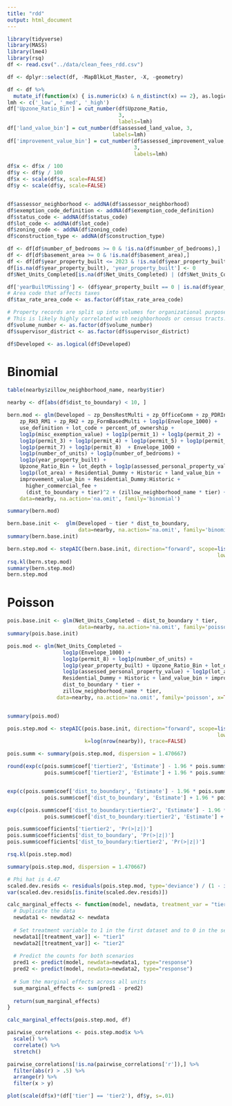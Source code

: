 ```yaml
---
title: "rdd"
output: html_document
---
```


```r
library(tidyverse)
library(MASS)
library(lme4)
library(rsq)
df <- read.csv("../data/clean_fees_rdd.csv")

```


```r

df <- dplyr::select(df, -MapBlkLot_Master, -X, -geometry)

df <- df %>%
  mutate_if(function(x) { is.numeric(x) & n_distinct(x) == 2}, as.logical)
lmh <- c('_low', '_med', '_high')
df['Upzone_Ratio_Bin'] = cut_number(df$Upzone_Ratio, 
                                    3, 
                                    labels=lmh)
df['land_value_bin'] = cut_number(df$assessed_land_value, 3, 
                                  labels=lmh)
df['improvement_value_bin'] = cut_number(df$assessed_improvement_value, 
                                         3,
                                         labels=lmh)

df$x <- df$x / 100
df$y <- df$y / 100
df$x <- scale(df$x, scale=FALSE)
df$y <- scale(df$y, scale=FALSE)


df$assessor_neighborhood <- addNA(df$assessor_neighborhood)
df$exemption_code_definition <- addNA(df$exemption_code_definition)
df$status_code <- addNA(df$status_code)
df$lot_code <- addNA(df$lot_code)
df$zoning_code <- addNA(df$zoning_code)
df$construction_type <- addNA(df$construction_type)

df <- df[df$number_of_bedrooms >= 0 & !is.na(df$number_of_bedrooms),]
df <- df[df$basement_area >= 0 & !is.na(df$basement_area),]
df <- df[df$year_property_built <= 2023 & !is.na(df$year_property_built),]
df[is.na(df$year_property_built), 'year_property_built'] <- 0
df$Net_Units_Completed[is.na(df$Net_Units_Completed) | (df$Net_Units_Completed < 0)] <- 0

df['yearBuiltMissing'] <- (df$year_property_built == 0 | is.na(df$year_property_built))
# Area code that affects taxes
df$tax_rate_area_code <- as.factor(df$tax_rate_area_code)

# Property records are split up into volumes for organizational purposes.
# This is likely highly correlated with neighborhoods or census tracts.
df$volume_number <- as.factor(df$volume_number)
df$supervisor_district <- as.factor(df$supervisor_district)

df$Developed <- as.logical(df$Developed)
```

# Binomial

```r
table(nearby$zillow_neighborhood_name, nearby$tier)
```

```r

nearby <- df[abs(df$dist_to_boundary) < 10, ]

bern.mod <- glm(Developed ~ zp_DensRestMulti + zp_OfficeComm + zp_PDRInd + 
    zp_RH3_RM1 + zp_RH2 + zp_FormBasedMulti + log1p(Envelope_1000) + 
    use_definition + lot_code + percent_of_ownership + 
    log1p(misc_exemption_value) + log1p(permit_1) + log1p(permit_2) +
    log1p(permit_3) + log1p(permit_4) + log1p(permit_5) + log1p(permit_6) + 
    log1p(permit_7) + log1p(permit_8)  + Envelope_1000 + 
    log1p(number_of_units) + log1p(number_of_bedrooms) + 
    log1p(year_property_built) + 
    Upzone_Ratio_Bin + lot_depth + log1p(assessed_personal_property_value) + 
    log1p(lot_area) + Residential_Dummy + Historic + land_value_bin + 
    improvement_value_bin + Residential_Dummy:Historic + 
      higher_commercial_fee + 
      (dist_to_boundary + tier)^2 + (zillow_neighborhood_name * tier) + Residential_Dummy:improvement_value_bin,
    data=nearby, na.action='na.omit', family='binomial')

summary(bern.mod)
```


```r
bern.base.init <-  glm(Developed ~ tier * dist_to_boundary,
                       data=nearby, na.action='na.omit', family='binomial')
summary(bern.base.init)

```


```r
bern.step.mod <- stepAIC(bern.base.init, direction="forward", scope=list(upper=bern.mod$formula,
                                                                    lower=bern.base.init$formula), trace=FALSE)
rsq.kl(bern.step.mod)
summary(bern.step.mod)
bern.step.mod
```
# Poisson
```r
pois.base.init <- glm(Net_Units_Completed ~ dist_to_boundary * tier,
                       data=nearby, na.action='na.omit', family='poisson')
summary(pois.base.init)

```


```r
pois.mod <- glm(Net_Units_Completed ~ 
                  log1p(Envelope_1000) +
                  log1p(permit_8) + log1p(number_of_units) + 
                  log1p(year_property_built) + Upzone_Ratio_Bin + lot_depth +
                  log1p(assessed_personal_property_value) + log1p(lot_area) +
                  Residential_Dummy + Historic + land_value_bin + improvement_value_bin +
                  dist_to_boundary * tier + 
                  zillow_neighborhood_name * tier,
                data=nearby, na.action='na.omit', family='poisson', x=TRUE)


summary(pois.mod)
```



```r
pois.step.mod <- stepAIC(pois.base.init, direction="forward", scope=list(upper=pois.mod$formula,
                                                                    lower=pois.base.init$formula),
                         k=log(nrow(nearby)), trace=FALSE)

pois.summ <- summary(pois.step.mod, dispersion = 1.470667)

round(exp(c(pois.summ$coef['tiertier2', 'Estimate'] - 1.96 * pois.summ$coef['tiertier2', 'Std. Error'],
            pois.summ$coef['tiertier2', 'Estimate'] + 1.96 * pois.summ$coef['tiertier2', 'Std. Error'])), 6)


exp(c(pois.summ$coef['dist_to_boundary', 'Estimate'] - 1.96 * pois.summ$coef['dist_to_boundary', 'Std. Error'],
            pois.summ$coef['dist_to_boundary', 'Estimate'] + 1.96 * pois.summ$coef['dist_to_boundary', 'Std. Error']))

exp(c(pois.summ$coef['dist_to_boundary:tiertier2', 'Estimate'] - 1.96 * pois.summ$coef['dist_to_boundary:tiertier2', 'Std. Error'],
            pois.summ$coef['dist_to_boundary:tiertier2', 'Estimate'] + 1.96 * pois.summ$coef['dist_to_boundary:tiertier2', 'Std. Error']))

pois.summ$coefficients['tiertier2', 'Pr(>|z|)']
pois.summ$coefficients['dist_to_boundary', 'Pr(>|z|)']
pois.summ$coefficients['dist_to_boundary:tiertier2', 'Pr(>|z|)']

rsq.kl(pois.step.mod) 

summary(pois.step.mod, dispersion = 1.470667)
```


```r
# Phi hat is 4.47
scaled.dev.resids <- residuals(pois.step.mod, type='deviance') / (1 - influence(pois.step.mod)$hat)
var(scaled.dev.resids[is.finite(scaled.dev.resids)])
```

```r
calc_marginal_effects <- function(model, newdata, treatment_var = "tier") {
  # Duplicate the data
  newdata1 <- newdata2 <- newdata
  
  # Set treatment variable to 1 in the first dataset and to 0 in the second
  newdata1[[treatment_var]] <- "tier1"
  newdata2[[treatment_var]] <- "tier2"
  
  # Predict the counts for both scenarios
  pred1 <- predict(model, newdata=newdata1, type="response")
  pred2 <- predict(model, newdata=newdata2, type="response")
  
  # Sum the marginal effects across all units
  sum_marginal_effects <- sum(pred1 - pred2)
  
  return(sum_marginal_effects)
}

calc_marginal_effects(pois.step.mod, df)

```

```r
pairwise_correlations <- pois.step.mod$x %>%
  scale() %>%
  correlate() %>%
  stretch() 

pairwise_correlations[!is.na(pairwise_correlations['r']),] %>%
  filter(abs(r) > .5) %>%
  arrange(r) %>%
  filter(x > y)
```

```r
plot(scale(df$x)*(df['tier'] == 'tier2'), df$y, s=.01)
```